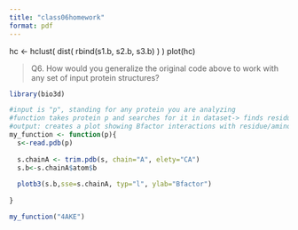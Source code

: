 ```yaml
---
title: "class06homework"
format: pdf
---
```


hc <- hclust( dist( rbind(s1.b, s2.b, s3.b) ) )
plot(hc)

>Q6. How would you generalize the original code above to work with any set of input protein structures?



```r
library(bio3d)

#input is "p", standing for any protein you are analyzing
#function takes protein p and searches for it in dataset-> finds residue and vfactor values and correlates the two
#output: creates a plot showing Bfactor interactions with residue/amino acid
my_function <- function(p){
  s<-read.pdb(p)
  
  s.chainA <- trim.pdb(s, chain="A", elety="CA")
  s.b<-s.chainA$atom$b
  
  plotb3(s.b,sse=s.chainA, typ="l", ylab="Bfactor")
  
}

my_function("4AKE")
```


